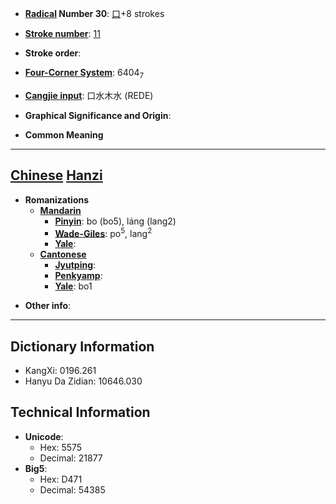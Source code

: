 * '''[[Wiktionary:Chinese radical index| Radical]] Number 30''': [[Wiktionary:Chinese radical index 口|口]]+8 strokes

* '''[[Wiktionary:Chinese total strokes index|Stroke number]]''': [[Wiktionary:Chinese total strokes index 11|11]]

* '''Stroke order''': 

* '''[[Wiktionary:Chinese four corner index|Four-Corner System]]''': 6404<sub>7</sub>

* '''[[Wiktionary:Chinese Cangjie index|Cangjie input]]''': 口水木水 (REDE)

* '''Graphical Significance and Origin''': 

* '''Common Meaning'''

----

== [[Chinese]] [[Hanzi]] ==

* '''Romanizations'''
** '''[[Mandarin]]'''
*** '''[[Pinyin]]''': bo (bo5), láng (lang2)
*** '''[[Wade-Giles]]''': po<sup>5</sup>, lang<sup>2</sup>
*** '''[[Yale]]''': 
** '''[[Cantonese]]'''
*** '''[[Jyutping]]''':
*** '''[[Penkyamp]]''': 
*** '''[[Yale]]''': bo1

* '''Other info''': 

----

== Dictionary Information ==

* KangXi: 0196.261
* Hanyu Da Zidian: 10646.030

== Technical Information ==

* '''Unicode''':
** Hex: 5575
** Decimal: 21877
* '''Big5''':
** Hex: D471
** Decimal: 54385